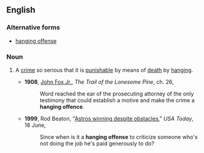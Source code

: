 ==English==

===Alternative forms===
* [[hanging offense]]

===Noun===
{{en-noun|sg=[[hanging]] [[offence]]}}

# {{idiomatic}} A [[crime]] so serious that it is [[punishable]] by means of [[death]] by [[hanging]].
#*'''1908''', [[w:John_Fox_Jr.|John Fox Jr.]], ''The Trail of the Lonesome Pine'', ch. 26,
#*:Word reached the ear of the prosecuting attorney of the only testimony that could establish a motive and make the crime a '''hanging offence'''.
#*'''1999''', Rod Beaton, "[http://www.usatoday.com/sports/baseball/colrod88.htm Astros winning despite obstacles]," ''USA Today'', 18 June,
#*:Since when is it a '''hanging offense''' to criticize someone who's not doing the job he's paid generously to do?